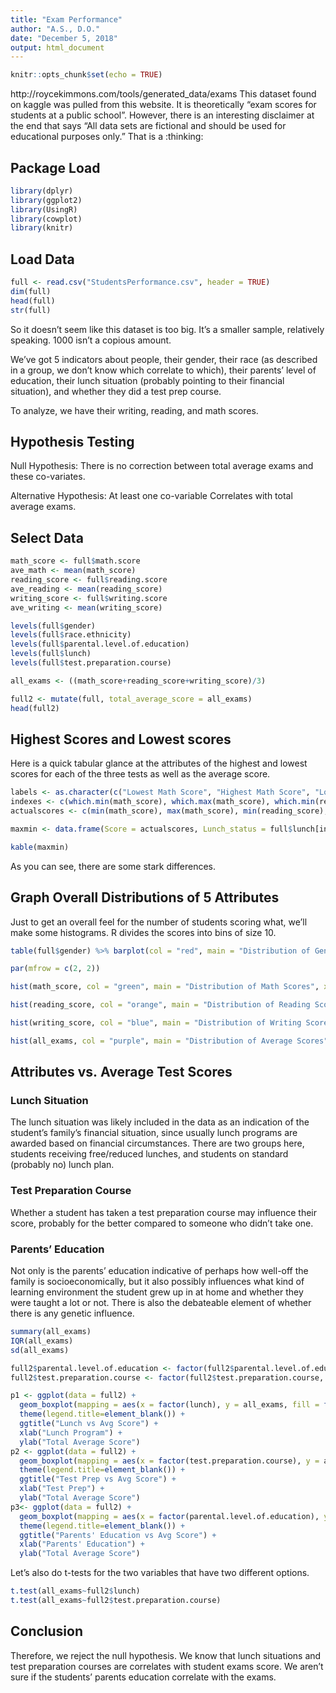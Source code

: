 ```yaml
---
title: "Exam Performance"
author: "A.S., D.O."
date: "December 5, 2018"
output: html_document
---
```


```r
knitr::opts_chunk$set(echo = TRUE)
```

http://roycekimmons.com/tools/generated_data/exams
This dataset found on kaggle was pulled from this website. It is theoretically "exam scores for students at a public school". However, there is an interesting disclaimer at the end that says "All data sets are fictional and should be used for educational purposes only." That is a :thinking:


## Package Load

```r
library(dplyr)
library(ggplot2)
library(UsingR)
library(cowplot)
library(knitr)
```

## Load Data

```r
full <- read.csv("StudentsPerformance.csv", header = TRUE)
dim(full)
head(full)
str(full)
```

So it doesn't seem like this dataset is too big. It's a smaller sample, relatively speaking. 1000 isn't a copious amount.

We've got 5 indicators about people, their gender, their race (as described in a group, we don't know which correlate to which), their parents' level of education, their lunch situation (probably pointing to their financial situation), and whether they did a test prep course.

To analyze, we have their writing, reading, and math scores.

## Hypothesis Testing
Null Hypothesis: There is no correction between total average exams and these co-variates.

Alternative Hypothesis: At least one co-variable Correlates with total average exams.

## Select Data
```r
math_score <- full$math.score
ave_math <- mean(math_score)
reading_score <- full$reading.score
ave_reading <- mean(reading_score)
writing_score <- full$writing.score
ave_writing <- mean(writing_score)

levels(full$gender)
levels(full$race.ethnicity)
levels(full$parental.level.of.education)
levels(full$lunch)
levels(full$test.preparation.course)

all_exams <- ((math_score+reading_score+writing_score)/3)

full2 <- mutate(full, total_average_score = all_exams)
head(full2)
```

## Highest Scores and Lowest scores
Here is a quick tabular glance at the attributes of the highest and lowest scores for each of the three tests as well as the average score.
```r
labels <- as.character(c("Lowest Math Score", "Highest Math Score", "Lowest Reading Score", "Highest Reading Score", "Lowest Writing Score", "Highest Writing Score", "Lowest Average Score", "Highest Average Score"))
indexes <- c(which.min(math_score), which.max(math_score), which.min(reading_score), which.max(reading_score), which.min(writing_score), which.max(writing_score), which.min(all_exams), which.max(all_exams))
actualscores <- c(min(math_score), max(math_score), min(reading_score), max(reading_score), min(writing_score), max(writing_score), min(all_exams), max(all_exams))

maxmin <- data.frame(Score = actualscores, Lunch_status = full$lunch[indexes], Parents_Education = full$parental.level.of.education[indexes], Test_Prep = full$test.preparation.course[indexes], Gender = full$gender[indexes], row.names = labels)

kable(maxmin)
```

As you can see, there are some stark differences.

## Graph Overall Distributions of 5 Attributes
Just to get an overall feel for the number of students scoring what, we'll make some histograms. R divides the scores into bins of size 10.

```r
table(full$gender) %>% barplot(col = "red", main = "Distribution of Gender", ylab = "# of Students")

par(mfrow = c(2, 2))

hist(math_score, col = "green", main = "Distribution of Math Scores", xlab = "Math Score", ylab = "# of Students")

hist(reading_score, col = "orange", main = "Distribution of Reading Scores", xlab = "Reading Score", ylab = "# of Students")

hist(writing_score, col = "blue", main = "Distribution of Writing Scores", xlab = "Writing Score", ylab = "# of Students")

hist(all_exams, col = "purple", main = "Distribution of Average Scores", xlab = "Average Score", ylab = "# of Students")
```

## Attributes vs. Average Test Scores

### Lunch Situation
The lunch situation was likely included in the data as an indication of the student's family's financial situation, since usually lunch programs are awarded based on financial circumstances. There are two groups here, students receiving free/reduced lunches, and students on standard (probably no) lunch plan.

### Test Preparation Course
Whether a student has taken a test preparation course may influence their score, probably for the better compared to someone who didn't take one.

### Parents' Education
Not only is the parents' education indicative of perhaps how well-off the family is socioeconomically, but it also possibly influences what kind of learning environment the student grew up in at home and whether they were taught a lot or not. There is also the debateable element of whether there is any genetic influence.

```r
summary(all_exams)
IQR(all_exams)
sd(all_exams)

full2$parental.level.of.education <- factor(full2$parental.level.of.education, levels(full2$parental.level.of.education)[c(6, 3, 5, 1, 2, 4)])
full2$test.preparation.course <- factor(full2$test.preparation.course, levels(full2$test.preparation.course)[c(2, 1)])

p1 <- ggplot(data = full2) +
  geom_boxplot(mapping = aes(x = factor(lunch), y = all_exams, fill = factor(lunch))) +
  theme(legend.title=element_blank()) + 
  ggtitle("Lunch vs Avg Score") + 
  xlab("Lunch Program") +
  ylab("Total Average Score")
p2 <- ggplot(data = full2) +
  geom_boxplot(mapping = aes(x = factor(test.preparation.course), y = all_exams, fill = factor(test.preparation.course))) +
  theme(legend.title=element_blank()) + 
  ggtitle("Test Prep vs Avg Score") + 
  xlab("Test Prep") +
  ylab("Total Average Score")
p3<- ggplot(data = full2) +
  geom_boxplot(mapping = aes(x = factor(parental.level.of.education), y = all_exams, fill = factor(parental.level.of.education))) +
  theme(legend.title=element_blank()) + 
  ggtitle("Parents' Education vs Avg Score") + 
  xlab("Parents' Education") +
  ylab("Total Average Score")

```

Let's also do t-tests for the two variables that have two different options.

```r
t.test(all_exams~full2$lunch)
t.test(all_exams~full2$test.preparation.course)
```

## Conclusion
Therefore, we reject the null hypothesis. We know that lunch situations and test preparation courses are correlates with student exams score. We aren't sure if the students' parents education correlate with the exams.
